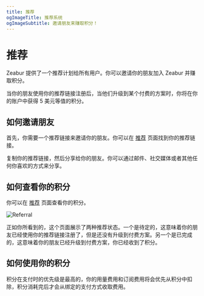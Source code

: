 ```yaml
---
title: 推荐
ogImageTitle: 推荐系统
ogImageSubtitle: 邀请朋友来赚取积分！
---
```


# 推荐

Zeabur 提供了一个推荐计划给所有用户。你可以邀请你的朋友加入 Zeabur 并赚取积分。

当你的朋友使用你的推荐链接注册后，当他们升级到某个付费的方案时，你将在你的账户中获得 5 美元等值的积分。

## 如何邀请朋友

首先，你需要一个推荐链接来邀请你的朋友。你可以在 [推荐](https://dash.zeabur.com/account/referral) 页面找到你的推荐链接。

复制你的推荐链接，然后分享给你的朋友。你可以通过邮件、社交媒体或者其他任何你喜欢的方式来分享。

## 如何查看你的积分

你可以在 [推荐](https://dash.zeabur.com/account/referral) 页面查看你的积分。

![Referral](/referral/referral.png)

正如你所看到的，这个页面展示了两种推荐状态。一个是待定的，这意味着你的朋友已经使用你的推荐链接注册了，但是还没有升级到付费方案。另一个是已完成的，这意味着你的朋友已经升级到付费方案，你已经收到了积分。

## 如何使用你的积分

积分在支付时的优先级是最高的，你的用量费用和订阅费用将会优先从积分中扣除，积分消耗完后才会从绑定的支付方式收取费用。
